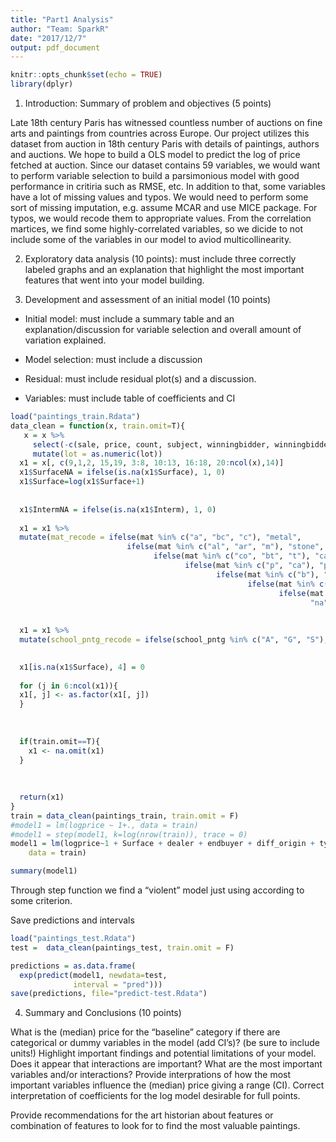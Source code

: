 ```yaml
---
title: "Part1 Analysis"
author: "Team: SparkR"
date: "2017/12/7"
output: pdf_document
---
```


```r
knitr::opts_chunk$set(echo = TRUE)
library(dplyr)
```

1. Introduction: Summary of problem and objectives (5 points)

Late 18th century Paris has witnessed countless number of auctions on fine arts and paintings from countries across Europe. Our project utilizes this dataset from auction in 18th century Paris with details of paintings, authors and auctions. 
We hope to build a OLS model to predict the log of price fetched at auction. Since our dataset contains 59 variables, we would want to perform variable selection to build a parsimonious model with good performance in critiria such as RMSE, etc. 
In addition to that, some variables have a lot of missing values and typos. We would need to perform some sort of missing imputation, e.g. assume MCAR and use MICE package. For typos, we would recode them to appropriate values.
From the correlation martices, we find some highly-correlated variables, so we dicide to not include some of the variables in our model to aviod multicollinearity.


2. Exploratory data analysis (10 points): must include three correctly labeled graphs and an explanation that highlight the most important features that went into your model building.



3. Development and assessment of an initial model (10 points)

* Initial model: must include a summary table and an explanation/discussion for variable selection and overall amount of variation explained. 

* Model selection: must include a discussion

* Residual: must include residual plot(s) and a discussion.  

* Variables: must include table of coefficients and CI
```r
load("paintings_train.Rdata")
data_clean = function(x, train.omit=T){
   x = x %>% 
     select(-c(sale, price, count, subject, winningbidder, winningbiddertype, authorstandard, authorstyle, author, Height_in, Width_in, Surface_Rect, Diam_in, Surface_Rnd)) %>%
     mutate(lot = as.numeric(lot))
  x1 = x[, c(9,1,2, 15,19, 3:8, 10:13, 16:18, 20:ncol(x),14)]
  x1$SurfaceNA = ifelse(is.na(x1$Surface), 1, 0)
  x1$Surface=log(x1$Surface+1)
  
  
  x1$IntermNA = ifelse(is.na(x1$Interm), 1, 0)
  
  x1 = x1 %>%
  mutate(mat_recode = ifelse(mat %in% c("a", "bc", "c"), "metal",
                          ifelse(mat %in% c("al", "ar", "m"), "stone",
                                ifelse(mat %in% c("co", "bt", "t"), "canvas",
                                       ifelse(mat %in% c("p", "ca"), "paper",
                                              ifelse(mat %in% c("b"), "wood",
                                                     ifelse(mat %in% c("o", "e", "v"), "other",
                                                            ifelse(mat %in% c("n/a", ""), "na",
                                                                   "na"))))))))
  
  
  x1 = x1 %>%
  mutate(school_pntg_recode = ifelse(school_pntg %in% c("A", "G", "S"), "other",school_pntg))

  
  x1[is.na(x1$Surface), 4] = 0
  
  for (j in 6:ncol(x1)){
  x1[, j] <- as.factor(x1[, j])
  }
  
  
  
  if(train.omit==T){
    x1 <- na.omit(x1)
  }
  
  
  
  return(x1) 
}
train = data_clean(paintings_train, train.omit = F)
#model1 = lm(logprice ~ 1+., data = train)
#model1 = step(model1, k=log(nrow(train)), trace = 0)
model1 = lm(logprice~1 + Surface + dealer + endbuyer + diff_origin + type_intermed + engraved + mat_recode+school_pntg_recode+paired + lrgfont + lands_sc + othgenre + discauth + othartist+still_life, 
    data = train)

summary(model1)
```


Through step function we find a "violent" model just using according to some criterion.

Save predictions and intervals
```r
load("paintings_test.Rdata")
test =  data_clean(paintings_test, train.omit = F)

predictions = as.data.frame(
  exp(predict(model1, newdata=test, 
              interval = "pred")))
save(predictions, file="predict-test.Rdata")
```

4. Summary and Conclusions (10 points)

What is the (median) price for the "baseline" category if there are categorical or dummy variables in the model (add CI's)?  (be sure to include units!) Highlight important findings and potential limitations of your model.  Does it appear that interactions are important?  What are the most important variables and/or interactions?  Provide interprations of how the most important variables influence the (median) price giving a range (CI).  Correct interpretation of coefficients for the log model desirable for full points.

Provide recommendations for the art historian about features or combination of features to look for to find the most valuable paintings.
